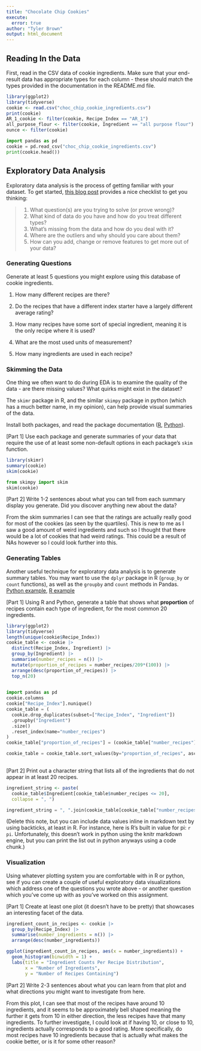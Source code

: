 ```yaml
---
title: "Chocolate Chip Cookies"
execute:
  error: true
author: "Tyler Brown"
output: html_document
---
```


## Reading In the Data

First, read in the CSV data of cookie ingredients. Make sure that your end-result data has appropriate types for each column - these should match the types provided in the documentation in the README.md file.

```r
library(ggplot2)
library(tidyverse)
cookie <- read.csv("choc_chip_cookie_ingredients.csv")
print(cookie)
AR_1_cookie <- filter(cookie, Recipe_Index == "AR_1")
all_purpose_flour <- filter(cookie, Ingredient == "all purpose flour")
ounce <- filter(cookie)
```

```python
import pandas as pd
cookie = pd.read_csv("choc_chip_cookie_ingredients.csv")
print(cookie.head())
```

## Exploratory Data Analysis

Exploratory data analysis is the process of getting familiar with your dataset. To get started, [this blog post](https://www.mrdbourke.com/a-gentle-introduction-to-exploratory-data-analysis/) provides a nice checklist to get you thinking:

> 1.  What question(s) are you trying to solve (or prove wrong)?
> 2.  What kind of data do you have and how do you treat different types?
> 3.  What's missing from the data and how do you deal with it?
> 4.  Where are the outliers and why should you care about them?
> 5.  How can you add, change or remove features to get more out of your data?

### Generating Questions

Generate at least 5 questions you might explore using this database of cookie ingredients.

1.  How many different recipes are there?

2.  Do the recipes that have a different index starter have a largely different average rating?

3.  How many recipes have some sort of special ingredient, meaning it is the only recipe where it is used?

4.  What are the most used units of measurement?

5.  How many ingredients are used in each recipe?

### Skimming the Data

One thing we often want to do during EDA is to examine the quality of the data - are there missing values? What quirks might exist in the dataset?

The `skimr` package in R, and the similar `skimpy` package in python (which has a much better name, in my opinion), can help provide visual summaries of the data.

Install both packages, and read the package documentation ([R](https://cran.r-project.org/web/packages/skimr/vignettes/skimr.html), [Python](https://pypi.org/project/skimpy/)).

\[Part 1\] Use each package and generate summaries of your data that require the use of at least some non-default options in each package's `skim` function.

```r
library(skimr)
summary(cookie)
skim(cookie)
```

```python
from skimpy import skim
skim(cookie)
```

\[Part 2\] Write 1-2 sentences about what you can tell from each summary display you generate. Did you discover anything new about the data?

From the skim summaries I can see that the ratings are actually really good for most of the cookies (as seen by the quartiles). This is new to me as I saw a good amount of weird ingredients and such so I thought that there would be a lot of cookies that had weird ratings. This could be a result of NAs however so I could look further into this.

### Generating Tables

Another useful technique for exploratory data analysis is to generate summary tables. You may want to use the `dplyr` package in R (`group_by` or `count` functions), as well as the `groupby` and `count` methods in Pandas. [Python example](https://sparkbyexamples.com/pandas/pandas-groupby-count-examples/), [R example](https://dplyr.tidyverse.org/reference/count.html)

\[Part 1\] Using R and Python, generate a table that shows what **proportion** of recipes contain each type of ingredient, for the most common 20 ingredients.
```r
library(ggplot2)
library(tidyverse)
length(unique(cookie$Recipe_Index))
cookie_table <- cookie |>
  distinct(Recipe_Index, Ingredient) |>
  group_by(Ingredient) |>
  summarise(number_recipes = n()) |>
  mutate(proportion_of_recipes = number_recipes/209*(100)) |>
  arrange(desc(proportion_of_recipes)) |>
  top_n(20)
  
```

```python
import pandas as pd
cookie.columns
cookie["Recipe_Index"].nunique()
cookie_table = (
  cookie.drop_duplicates(subset=["Recipe_Index", "Ingredient"])
  .groupby("Ingredient")
  .size()
  .reset_index(name="number_recipes")
)
cookie_table["proportion_of_recipes"] = (cookie_table["number_recipes"] / 209) * 100

cookie_table = cookie_table.sort_values(by="proportion_of_recipes", ascending=False).head(20)
  

```

\[Part 2\] Print out a character string that lists all of the ingredients that do not appear in at least 20 recipes.
```r
ingredient_string <- paste(
  cookie_table$Ingredient[cookie_table$number_recipes <= 20],
  collapse = ", ")
```

```python
ingredient_string = ", ".join(cookie_table[cookie_table["number_recipes"] < 20]["Ingredient"])
```

(Delete this note, but you can include data values inline in markdown text by using backticks, at least in R. For instance, here is R's built in value for pi: `r pi`. Unfortunately, this doesn't work in python using the knitr markdown engine, but you can print the list out in python anyways using a code chunk.)

### Visualization

Using whatever plotting system you are comfortable with in R or python, see if you can create a couple of useful exploratory data visualizations which address one of the questions you wrote above - or another question which you've come up with as you've worked on this assignment.

\[Part 1\] Create at least one plot (it doesn't have to be pretty) that showcases an interesting facet of the data.

```r
ingredient_count_in_recipes <- cookie |>
  group_by(Recipe_Index) |>
  summarise(number_ingredients = n()) |>
  arrange(desc(number_ingredients))

ggplot(ingredient_count_in_recipes, aes(x = number_ingredients)) +
  geom_histogram(binwidth = 1) +
  labs(title = "Ingredient Counts Per Recipe Distribution",
       x = "Number of Ingredients",
       y = "Number of Recipes Containing")
```


\[Part 2\] Write 2-3 sentences about what you can learn from that plot and what directions you might want to investigate from here.

From this plot, I can see that most of the recipes have around 10 ingredients, and it seems to be approximately bell shaped meaning the further it gets from 10 in either direction, the less recipes have that many ingredients. To further investigate, I could look at if having 10, or close to 10, ingredients actually corresponds to a good rating. More specifically, do most recipes have 10 ingredients because that is actually what makes the cookie better, or is it for some other reason?
